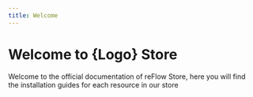 ```yaml
---
title: Welcome
---
```



# Welcome to {Logo} Store


Welcome to the official documentation of reFlow Store, here you will find the installation guides for each resource in our store

